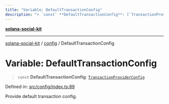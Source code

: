 ```yaml
---
title: "Variable: DefaultTransactionConfig"
description: "> `const` **DefaultTransactionConfig**: [`TransactionProviderConfig`](../interfaces/TransactionProviderConfig.md)"
---
```


[**solana-social-kit**](../../README.mdx)

***

[solana-social-kit](../../README.mdx) / [config](../README.mdx) / DefaultTransactionConfig

# Variable: DefaultTransactionConfig

> `const` **DefaultTransactionConfig**: [`TransactionProviderConfig`](../interfaces/TransactionProviderConfig.mdx)

Defined in: [src/config/index.ts:89](https://github.com/SendArcade/solana-social-starter/blob/03568260ca96ed63f77049843c721de1cb011893/src/config/index.ts#L89)

Provide default transaction config.
